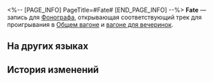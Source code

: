 <%-- [PAGE_INFO]
PageTitle=#Fate#
[END_PAGE_INFO] --%>
{{Предмет Инфобокс
|id          = 210110
|Изображение = Предмет Fate.png
|Тип         = Запись
|Инвентарь   = Ценные предметы
|Редкость    = 3
|Эффект      = 
|Описание    = Запись, которую можно воспроизвести на фонографе экспресса. Это может быть случайное приобретение или подарок от кого-то другого. Когда играет музыка, всплывают самые разные воспоминания: улыбки, встречи, прикосновения и волнение битвы. Может быть, поэтому, даже несмотря на стремительный прогресс общества, люди всё ещё собирают записи.<br />Текущая запись содержит трек Fate.
}}
{{Описание|''Момент выбора настал. Дорога в будущее так близка и так далека.''}}
'''Fate''' — запись для [[Фонограф]]а, открывающая соответствующий трек для проигрывания в [[Общий вагон|Общем вагоне]] и [[Вагон для вечеринок|вагоне для вечеринок]].

==На других языках==
{{На других языках
|en   = "Fate"
|zhs  = 《命途》
|zht  = 〈命途〉
|ja   = 『運命』
|ko   = ≪운명의 길≫
|es   = Destino
|fr   = «&nbsp;Fate&nbsp;»
|ru   = Fate
|th   = "Fate"
|vi   = "Vận Mệnh"
|de   = „Schicksal“
|id   = "Fate"
|pt   = "Fate"
}}

==История изменений==
{{История изменений|3.5}}